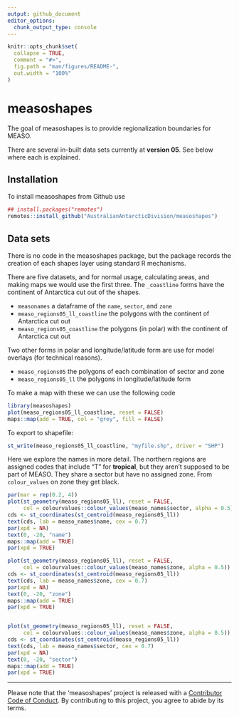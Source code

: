 ```yaml
---
output: github_document
editor_options: 
  chunk_output_type: console
---
```


<!-- README.md is generated from README.Rmd. Please edit that file -->

```r
knitr::opts_chunk$set(
  collapse = TRUE,
  comment = "#>",
  fig.path = "man/figures/README-",
  out.width = "100%"
)
```
# measoshapes

The goal of measoshapes is to provide regionalization boundaries for MEASO. 

There are several in-built data sets currently at **version 05**. See below where each is explained. 

## Installation

To install measoshapes from Github use

```R
## install.packages("remotes")
remotes::install_github("AustralianAntarcticDivision/measoshapes")
```


## Data sets

There is no code in the measoshapes package, but the package records the creation of
each shapes layer using standard R mechanisms. 

There are five datasets, and for normal usage, calculating areas, and making maps we would use the first three. The `_coastline` forms have the continent of Antarctica cut out of the shapes. 


* `measonames` a dataframe of the `name`, `sector`, and `zone`
* `measo_regions05_ll_coastline` the polygons with the continent of Antarctica cut out
* `measo_regions05_coastline` the polygons (in polar) with the continent of Antarctica cut out

Two other forms in polar and longitude/latitude form are use for model overlays (for technical reasons). 

* `measo_regions05` the polygons of each combination of sector and zone
* `measo_regions05_ll` the polygons in longitude/latitude form


To make a map with these we can use the following code

```r
library(measoshapes)
plot(measo_regions05_ll_coastline, reset = FALSE)
maps::map(add = TRUE, col = "grey", fill = FALSE)
```




To export to shapefile: 


```r
st_write(measo_regions05_ll_coastline, "myfile.shp", driver = "SHP")
```


Here we explore the names in more detail. The northern regions are assigned codes that include "T" for **tropical**, but they aren't supposed to be part of MEASO. They share a sector but have no assigned zone. From `colour_values` on zone they get black. 

```r
par(mar = rep(0.2, 4))
plot(st_geometry(measo_regions05_ll), reset = FALSE, 
     col = colourvalues::colour_values(measo_names$sector, alpha = 0.5))
cds <- st_coordinates(st_centroid(measo_regions05_ll))
text(cds, lab = measo_names$name, cex = 0.7)
par(xpd = NA)
text(0, -20, "name")
maps::map(add = TRUE)
par(xpd = TRUE)

plot(st_geometry(measo_regions05_ll), reset = FALSE, 
     col = colourvalues::colour_values(measo_names$zone, alpha = 0.5))
cds <- st_coordinates(st_centroid(measo_regions05_ll))
text(cds, lab = measo_names$zone, cex = 0.7)
par(xpd = NA)
text(0, -20, "zone")
maps::map(add = TRUE)
par(xpd = TRUE)


plot(st_geometry(measo_regions05_ll), reset = FALSE, 
     col = colourvalues::colour_values(measo_names$zone, alpha = 0.5))
cds <- st_coordinates(st_centroid(measo_regions05_ll))
text(cds, lab = measo_names$sector, cex = 0.7)
par(xpd = NA)
text(0, -20, "sector")
maps::map(add = TRUE)
par(xpd = TRUE)

```

---

Please note that the 'measoshapes' project is released with a
[Contributor Code of Conduct](CODE_OF_CONDUCT.md).
  By contributing to this project, you agree to abide by its terms.

